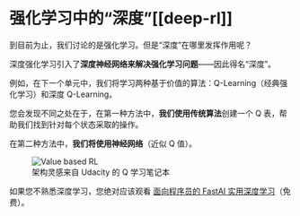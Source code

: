 # 强化学习中的“深度”[[deep-rl]]

<tip>
到目前为止，我们讨论的是强化学习。但是“深度”在哪里发挥作用呢？
</tip>

深度强化学习引入了**深度神经网络来解决强化学习问题**——因此得名“深度”。

例如，在下一个单元中，我们将学习两种基于价值的算法：Q-Learning（经典强化学习）和深度 Q-Learning。

您会发现不同之处在于，在第一种方法中，**我们使用传统算法**创建一个 Q 表，帮助我们找到针对每个状态采取的操作。

在第二种方法中，**我们将使用神经网络**（近似 Q 值）。

<figure>
<img src="https://huggingface.co/datasets/huggingface-deep-rl-course/course-images/resolve/main/en/unit1/deep.jpg" alt="Value based RL"></img>
<figcaption>架构灵感来自 Udacity 的 Q 学习笔记本
</figcaption>
</figure>

如果您不熟悉深度学习，您绝对应该观看 [面向程序员的 FastAI 实用深度学习](https://course.fast.ai)（免费）。